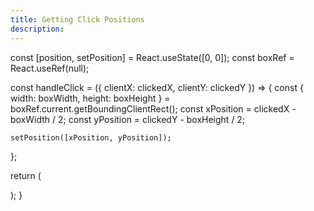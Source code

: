 ```yaml
---
title: Getting Click Positions
description:
---
```


<CodeSnippet lang="tsx">

  const [position, setPosition] = React.useState([0, 0]);
  const boxRef = React.useRef(null);

const handleClick = ({ clientX: clickedX, clientY: clickedY }) => {
const { width: boxWidth, height: boxHeight } =
boxRef.current.getBoundingClientRect();
const xPosition = clickedX - boxWidth / 2;
const yPosition = clickedY - boxHeight / 2;

    setPosition([xPosition, yPosition]);

};

return (

<div className="wrapper" onClick={handleClick}>
  <div
    className="box"
    ref={boxRef}
    style={{
      transform: `translate(${position[0]}px, ${position[1]}px)`,
      transition: "transform 1s",
    }}
  />
</div>
); }

</CodeSnippet>
